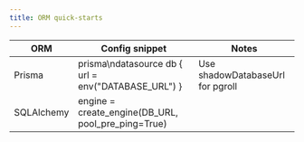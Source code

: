 ```yaml
---
title: ORM quick‑starts
---
```


| ORM | Config snippet | Notes |
| --- | --- | --- |
| Prisma | prisma\ndatasource db { url = env("DATABASE_URL") } | Use shadowDatabaseUrl for pgroll |
| SQLAlchemy | engine = create_engine(DB_URL, pool_pre_ping=True) | |

<!-- TODO: add Drizzle, TypeORM, etc. -->
